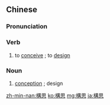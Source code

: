 {{also|构思}}
==Chinese==
{{zh-forms|s=构思|t2=搆思}}

===Pronunciation===
{{zh-pron
|m=gòusī
|c=kau3 si1,gau3 si1
|h=pfs=kieu-sṳ̂
|mn=kò͘-su
|cat=v,n
}}

===Verb===
{{zh-verb}}

# to [[conceive]] {{gloss|an artistic work}}; to [[design]]

===Noun===
{{zh-noun}}

# [[conception]] {{gloss|of an artistic work}}; design

{{zh-cat|Advanced}}

[[zh-min-nan:構思]]
[[ko:構思]]
[[mg:構思]]
[[ja:構思]]